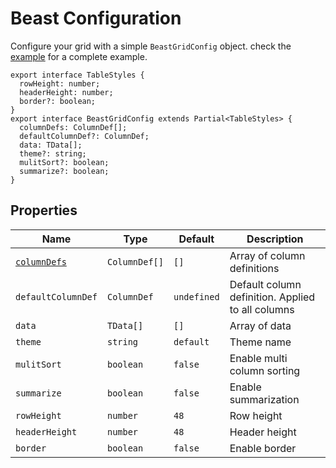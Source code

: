 # Beast Configuration

Configure your grid with a simple `BeastGridConfig` object. check the [example](example) for a complete example.


```tsx
export interface TableStyles {
  rowHeight: number;
  headerHeight: number;
  border?: boolean;
}
export interface BeastGridConfig extends Partial<TableStyles> {
  columnDefs: ColumnDef[];
  defaultColumnDef?: ColumnDef;
  data: TData[];
  theme?: string;
  mulitSort?: boolean;
  summarize?: boolean;
}
```

## Properties


| Name | Type | Default | Description |
| --- | --- | --- | --- |
| [`columnDefs`](columns/definitions) | `ColumnDef[]` | `[]` | Array of column definitions |
| `defaultColumnDef` | `ColumnDef` | `undefined` | Default column definition. Applied to all columns |
| `data` | `TData[]` | `[]` | Array of data |
| `theme` | `string` | `default` | Theme name |
| `mulitSort` | `boolean` | `false` | Enable multi column sorting |
| `summarize` | `boolean` | `false` | Enable summarization |
| `rowHeight` | `number` | `48` | Row height |
| `headerHeight` | `number` | `48` | Header height |
| `border` | `boolean` | `false` | Enable border |
